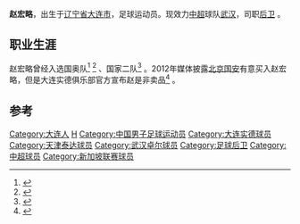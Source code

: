 {{Football player infobox |
playername = 赵宏略|
image = |
fullname = 赵宏略|
nickname = |
dateofbirth ={{birth date and age|1989|12|4}} |
cityofbirth = [[辽宁省|辽宁省]][[大连市|大连市]] |
countryofbirth = {{flagicon|CHN}} [[中华人民共和国|中国]] |
height = {{height|meters=1.80}} |
currentclub = [[天津泰达|天津泰达]] |
clubnumber = 3|
position = [[后卫_(足球)|后卫]] |
youthyears = 2006-2008|
youthclubs = [[大连实德|大连实德]]|
years = 2008 <br />2009-2012<br>2013-2014<br />2015-2021<br />2021-|
clubs = [[大连实德四五队|大连实德四五]]<br />[[大连实德|大连实德]]<br>[[大连阿尔滨|大连阿尔滨]]<br />[[天津泰达|天津泰达]]<br />[[武汉足球俱乐部|武汉]] |
caps(goals) = 28 (3)<br /> 97 (1)<br /> 25 (0)<br /> 90 (2)<br/> 0 (0) |
nationalyears = |
nationalteam = |
nationalcaps(goals) =  |
pcupdate = 2020年12月31日 |
ntupdate =  |
}}

'''赵宏略'''{{BD|1989年|12月4日|}}，出生于[[辽宁省|辽宁省]][[大连市|大连市]]，足球运动员。现效力[[中国足球超级联赛|中超]]球队[[武汉足球俱乐部|武汉]]，司职[[后卫_(足球)|后卫]] 。

== 职业生涯 ==
赵宏略曾经入选国奥队<ref>{{cite news|title=实德小将赵宏略和王亮入选国奥足球队|url=http://dalian.runsky.com/2009-08/06/content_3314968.htm|accessdate=2012-03-14|newspaper=天健网|date=2009-08-06|archive-url=https://web.archive.org/web/20140913002054/http://dalian.runsky.com/2009-08/06/content_3314968.htm|archive-date=2014-09-13|dead-url=yes}}</ref> <ref>{{cite news|title=赵宏略成实德队唯一入选国奥新集训名单的球员|url=http://dalian.runsky.com/2011-05/13/content_3900124.htm|accessdate=2012-03-14|newspaper=大连日报|date=2011-05-13|archive-url=https://web.archive.org/web/20120104042657/http://dalian.runsky.com/2011-05/13/content_3900124.htm|archive-date=2012-01-04|dead-url=yes}}</ref> 、国家二队<ref>{{cite news|title=国家二队为2018世界杯做准备 实德赵宏略入选|url=http://news.xhby.net/system/2011/09/23/011726944.shtml|accessdate=2012-03-14|newspaper=东方网|date=2011-09-23|archive-url=https://web.archive.org/web/20160304133433/http://news.xhby.net/system/2011/09/23/011726944.shtml|archive-date=2016-03-04|dead-url=yes}}</ref> 。2012年媒体披露[[北京国安|北京国安]]有意买入赵宏略，但是大连实德俱乐部官方宣布赵是非卖品<ref>{{cite news|title=实德高层宣布赵宏略非卖 国安边卫引援露最终1目标?|url=http://sports.xinmin.cn/2012/01/20/13402489.html|accessdate=2012-03-14|newspaper=新浪体育|date=2012-01-20}}{{dead link|date=2018年4月 |bot=InternetArchiveBot |fix-attempted=yes }}</ref> 。

==参考==
{{reflist}}

{{2009年大连实德名单}}
{{2010年中超分类名单大连}}
{{2011年中超分类名单大连}}
{{2012年中超分类名单大连实德}}
{{2014年中超分类名单大连}}
{{2015年中超分类名单天津}}
{{2016年中超分类名单天津}}
{{2017年中超分类名单天津泰达}}
{{2018年中超分类名单天津泰达}}
{{2019年中超分类名单天津泰达}}
{{2020年中超分类名单天津泰达}}
{{2021年中超分类名单武汉队}}

{{DEFAULTSORT:Zhao赵}}
[[Category:大连人|Category:大连人]]
[[Category:赵姓|H]]
[[Category:中国男子足球运动员|Category:中国男子足球运动员]]
[[Category:大连实德球员|Category:大连实德球员]]
[[Category:天津泰达球员|Category:天津泰达球员]]
[[Category:武汉卓尔球员|Category:武汉卓尔球员]]
[[Category:足球后卫|Category:足球后卫]]
[[Category:中超球员|Category:中超球员]]
[[Category:新加坡联赛球员|Category:新加坡联赛球员]]